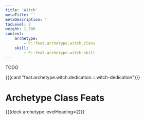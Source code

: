 ```yaml
---
title: 'Witch'
metaTitle: ''
metaDescription: ''
tocLevel: 2
weight: 1_300
content:
    archetype:
        - P::feat.archetype.witch.class
    skill:
        - P::feat.archetype.witch.skill
---
```


TODO

{{{card "feat.archetype.witch.dedication.::.witch-dedication"}}}

# Archetype Class Feats

{{{deck archetype levelHeading=2}}}
